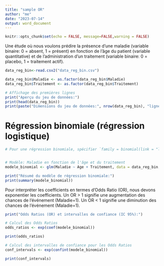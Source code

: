 ---
title: "sample OR"
author: "me"
date: "2023-07-14"
output: word_document
---

```{r setup, include=FALSE}

knitr::opts_chunk$set(echo = FALSE, message=FALSE,warning = FALSE)
```

Une étude où nous voulons prédire la présence
d'une maladie (variable binaire: 0 = absent, 1 = présent)
en fonction de l'âge du patient (variable quantitative) et de l'administration d'un traitement
(variable binaire: 0 = placebo, 1 = traitement actif).


```{r}

data_reg_bin<-read.csv2("data_reg_bin.csv")
```


```{r}

data_reg_bin$Maladie <- as.factor(data_reg_bin$Maladie)
data_reg_bin$Traitement <- as.factor(data_reg_bin$Traitement)

# Affichage des premières lignes 
print("Aperçu du jeu de données:")
print(head(data_reg_bin))
print(paste("Dimensions du jeu de données:", nrow(data_reg_bin), "lignes,", ncol(data_reg_bin), "colonnes"))
```

# Régression binomiale (régression logistique) 
```{r}

# Pour une régression binomiale, spécifier `family = binomial(link = "logit")`.


# Modèle: Maladie en fonction de l'âge et du traitement
modele_binomial <- glm(Maladie ~ Age + Traitement, data = data_reg_bin, family = binomial(link = "logit"))

print("Résumé du modèle de régression binomiale:")
print(summary(modele_binomial))
```

 Pour interpréter les coefficients en termes d'Odds Ratio (OR),
 nous devons exponentier les coefficients.
 Un OR > 1 signifie une augmentation des chances de l'événement (Maladie=1).
 Un OR < 1 signifie une diminution des chances de l'événement (Maladie=1).
```{r}

print("Odds Ratios (OR) et intervalles de confiance (IC 95%):")

# Calcul des Odds Ratios
odds_ratios <- exp(coef(modele_binomial))

print(odds_ratios)

# Calcul des intervalles de confiance pour les Odds Ratios
conf_intervals <- exp(confint(modele_binomial))

print(conf_intervals)
```


 